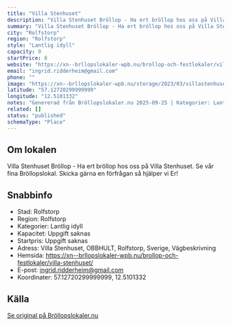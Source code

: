 ```yaml
---
title: "Villa Stenhuset"
description: "Villa Stenhuset Bröllop - Ha ert bröllop hos oss på Villa Stenhuset. Se vår fina Bröllopslokal. Skicka gärna en förfrågan så hjälper vi Er!"
summary: "Villa Stenhuset Bröllop - Ha ert bröllop hos oss på Villa Stenhuset. Se vår fina Bröllopslokal. Skicka gärna en förfrågan så hjälper vi Er!"
city: "Rolfstorp"
region: "Rolfstorp"
style: "Lantlig idyll"
capacity: 0
startPrice: 0
website: "https://xn--brllopslokaler-wpb.nu/brollop-och-festlokaler/villa-stenhuset/"
email: "ingrid.ridderheim@gmail.com"
phone: ""
image: "https://xn--brllopslokaler-wpb.nu/storage/2023/03/villastenhuset-brollop-festlokal-brollopslokal-_Custom_.webp"
latitude: "57.12720299999999"
longitude: "12.5101332"
notes: "Genererad från Bröllopslokaler.nu 2025-09-25 | Kategorier: Lantlig idyll"
related: []
status: "published"
schemaType: "Place"
---
```


## Om lokalen

Villa Stenhuset Bröllop - Ha ert bröllop hos oss på Villa Stenhuset. Se vår fina Bröllopslokal. Skicka gärna en förfrågan så hjälper vi Er!

## Snabbinfo

- Stad: Rolfstorp
- Region: Rolfstorp
- Kategorier: Lantlig idyll
- Kapacitet: Uppgift saknas
- Startpris: Uppgift saknas
- Adress: Villa Stenhuset, OBBHULT, Rolfstorp, Sverige, Vägbeskrivning
- Hemsida: https://xn--brllopslokaler-wpb.nu/brollop-och-festlokaler/villa-stenhuset/
- E-post: ingrid.ridderheim@gmail.com
- Koordinater: 57.12720299999999, 12.5101332

## Källa

[Se original på Bröllopslokaler.nu](https://xn--brllopslokaler-wpb.nu/brollop-och-festlokaler/villa-stenhuset/)
